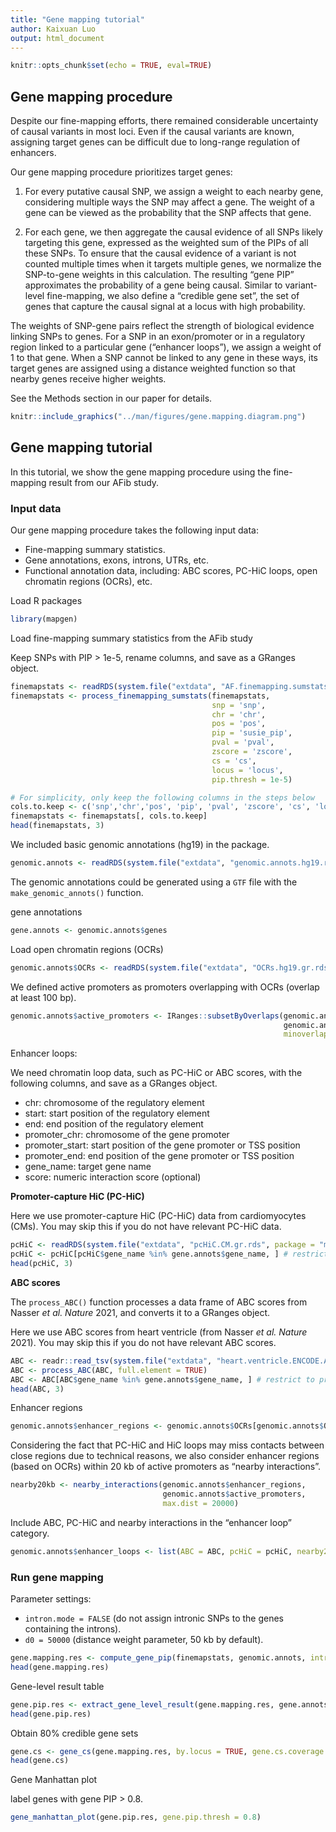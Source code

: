 ```yaml
---
title: "Gene mapping tutorial"
author: Kaixuan Luo
output: html_document
---
```


```r
knitr::opts_chunk$set(echo = TRUE, eval=TRUE)
```

## Gene mapping procedure

Despite our fine-mapping efforts, there remained considerable uncertainty of 
causal variants in most loci. Even if the causal variants are known, 
assigning target genes can be difficult due to long-range regulation of enhancers. 

Our gene mapping procedure prioritizes target genes: 

(1) For every putative causal SNP, we assign a weight to each nearby gene, 
considering multiple ways the SNP may affect a gene.
The weight of a gene can be viewed as the probability that the SNP affects that gene. 

(2) For each gene, we then aggregate the causal evidence of all SNPs likely 
targeting this gene, expressed as the weighted sum of the PIPs of all these SNPs. 
To ensure that the causal evidence of a variant is not counted multiple times 
when it targets multiple genes, we normalize the SNP-to-gene weights in this 
calculation. The resulting “gene PIP” approximates the probability of a gene 
being causal. 
Similar to variant-level fine-mapping, we also define a “credible gene set”, 
the set of genes that capture the causal signal at a locus with high probability.

The weights of SNP-gene pairs reflect the strength of biological evidence 
linking SNPs to genes. 
For a SNP in an exon/promoter or in a regulatory region linked to a particular gene 
("enhancer loops"), 
we assign a weight of 1 to that gene. 
When a SNP cannot be linked to any gene 
in these ways, its target genes are assigned using a distance weighted function
so that nearby genes receive higher weights. 

See the Methods section in our paper for details.


```r
knitr::include_graphics("../man/figures/gene.mapping.diagram.png")
```

## Gene mapping tutorial

In this tutorial, we show the gene mapping procedure using the fine-mapping result 
from our AFib study.

### Input data

Our gene mapping procedure takes the following input data:

* Fine-mapping summary statistics.
* Gene annotations, exons, introns, UTRs, etc.
* Functional annotation data, including: ABC scores, PC-HiC loops,
open chromatin regions (OCRs), etc. 

Load R packages
```r
library(mapgen)
```

Load fine-mapping summary statistics from the AFib study

Keep SNPs with PIP > 1e-5, rename columns, and save as a GRanges object.
```r
finemapstats <- readRDS(system.file("extdata", "AF.finemapping.sumstats.rds", package = "mapgen"))
finemapstats <- process_finemapping_sumstats(finemapstats, 
                                             snp = 'snp', 
                                             chr = 'chr', 
                                             pos = 'pos', 
                                             pip = 'susie_pip', 
                                             pval = 'pval', 
                                             zscore = 'zscore', 
                                             cs = 'cs', 
                                             locus = 'locus',  
                                             pip.thresh = 1e-5)

# For simplicity, only keep the following columns in the steps below
cols.to.keep <- c('snp','chr','pos', 'pip', 'pval', 'zscore', 'cs', 'locus')
finemapstats <- finemapstats[, cols.to.keep]
head(finemapstats, 3)
```

We included basic genomic annotations (hg19) in the package.

```r
genomic.annots <- readRDS(system.file("extdata", "genomic.annots.hg19.rds", package = "mapgen"))
```

The genomic annotations could be generated using a `GTF` file with the 
`make_genomic_annots()` function.

gene annotations
```r
gene.annots <- genomic.annots$genes
```

Load open chromatin regions (OCRs) 
```r
genomic.annots$OCRs <- readRDS(system.file("extdata", "OCRs.hg19.gr.rds", package = "mapgen"))
```

We defined active promoters as promoters overlapping with OCRs (overlap at least 100 bp). 
```r
genomic.annots$active_promoters <- IRanges::subsetByOverlaps(genomic.annots$promoters, 
                                                             genomic.annots$OCRs, 
                                                             minoverlap = 100)
```

Enhancer loops:

We need chromatin loop data, such as PC-HiC or ABC scores, 
with the following columns, and save as a GRanges object.
  
  * chr: chromosome of the regulatory element
  * start: start position of the regulatory element
  * end: end position of the regulatory element
  * promoter_chr: chromosome of the gene promoter
  * promoter_start: start position of the gene promoter or TSS position
  * promoter_end: end position of the gene promoter or TSS position
  * gene_name: target gene name
  * score: numeric interaction score (optional)

**Promoter-capture HiC (PC-HiC)**

Here we use promoter-capture HiC (PC-HiC) data from cardiomyocytes (CMs).
You may skip this if you do not have relevant PC-HiC data.
```r
pcHiC <- readRDS(system.file("extdata", "pcHiC.CM.gr.rds", package = "mapgen"))
pcHiC <- pcHiC[pcHiC$gene_name %in% gene.annots$gene_name, ] # restrict to protein coding genes
head(pcHiC, 3)
```

**ABC scores**

The `process_ABC()` function processes a data frame of ABC scores 
from Nasser *et al.* *Nature* 2021, and converts it to a GRanges object.

Here we use ABC scores from heart ventricle (from Nasser *et al.* *Nature* 2021). 
You may skip this if you do not have relevant ABC scores.
```r
ABC <- readr::read_tsv(system.file("extdata", "heart.ventricle.ENCODE.ABC.tsv.gz", package = "mapgen"))
ABC <- process_ABC(ABC, full.element = TRUE)
ABC <- ABC[ABC$gene_name %in% gene.annots$gene_name, ] # restrict to protein coding genes
head(ABC, 3)
```

Enhancer regions
```r
genomic.annots$enhancer_regions <- genomic.annots$OCRs[genomic.annots$OCRs$peakType!="Promoter",]
```

Considering the fact that PC-HiC and HiC loops may miss contacts between close regions
due to technical reasons, 
we also consider enhancer regions (based on OCRs) within 20 kb of active promoters
as "nearby interactions". 
```r
nearby20kb <- nearby_interactions(genomic.annots$enhancer_regions,
                                  genomic.annots$active_promoters, 
                                  max.dist = 20000)
```

Include ABC, PC-HiC and nearby interactions in the "enhancer loop" category.
```r
genomic.annots$enhancer_loops <- list(ABC = ABC, pcHiC = pcHiC, nearby20kb = nearby20kb)
```

### Run gene mapping

Parameter settings: 

* `intron.mode = FALSE` (do not assign intronic SNPs to the genes containing the introns).
* `d0 = 50000` (distance weight parameter, 50 kb by default).

```r
gene.mapping.res <- compute_gene_pip(finemapstats, genomic.annots, intron.mode = FALSE, d0 = 50000)
head(gene.mapping.res)
```

Gene-level result table
```r
gene.pip.res <- extract_gene_level_result(gene.mapping.res, gene.annots)
head(gene.pip.res)
```

Obtain 80% credible gene sets
```r
gene.cs <- gene_cs(gene.mapping.res, by.locus = TRUE, gene.cs.coverage = 0.8)
head(gene.cs)
```

Gene Manhattan plot

label genes with gene PIP > 0.8.
```r
gene_manhattan_plot(gene.pip.res, gene.pip.thresh = 0.8)
```

